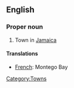 ==English==

===Proper noun===
{{en-proper noun|sg=[[Montego]] [[bay|Bay]]}}
# Town in [[Jamaica]]

====Translations====

*[[French]]: Montego Bay
[[Category:Towns]]